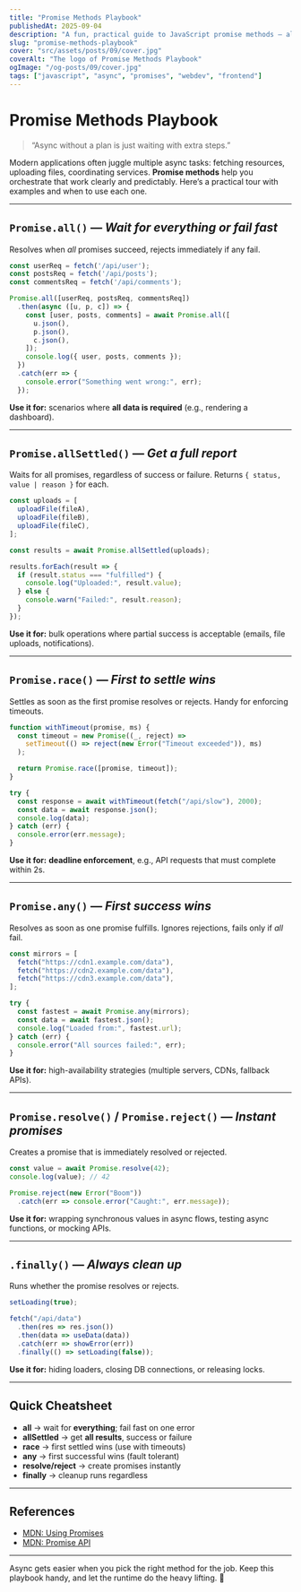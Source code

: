 ```yaml
---
title: "Promise Methods Playbook"
publishedAt: 2025-09-04
description: "A fun, practical guide to JavaScript promise methods — all, allSettled, race, any, resolve/reject, and finally — with examples you'll actually use."
slug: "promise-methods-playbook"
cover: "src/assets/posts/09/cover.jpg"
coverAlt: "The logo of Promise Methods Playbook"
ogImage: "/og-posts/09/cover.jpg"
tags: ["javascript", "async", "promises", "webdev", "frontend"]
---
```


# Promise Methods Playbook

> “Async without a plan is just waiting with extra steps.”

Modern applications often juggle multiple async tasks: fetching resources, uploading files, coordinating services. **Promise methods** help you orchestrate that work clearly and predictably. Here’s a practical tour with examples and when to use each one.

---

## `Promise.all()` — *Wait for everything or fail fast*

Resolves when *all* promises succeed, rejects immediately if any fail.

```js
const userReq = fetch('/api/user');
const postsReq = fetch('/api/posts');
const commentsReq = fetch('/api/comments');

Promise.all([userReq, postsReq, commentsReq])
  .then(async ([u, p, c]) => {
    const [user, posts, comments] = await Promise.all([
      u.json(),
      p.json(),
      c.json(),
    ]);
    console.log({ user, posts, comments });
  })
  .catch(err => {
    console.error("Something went wrong:", err);
  });
````

**Use it for:** scenarios where **all data is required** (e.g., rendering a dashboard).

---

## `Promise.allSettled()` — *Get a full report*

Waits for all promises, regardless of success or failure. Returns `{ status, value | reason }` for each.

```js
const uploads = [
  uploadFile(fileA),
  uploadFile(fileB),
  uploadFile(fileC),
];

const results = await Promise.allSettled(uploads);

results.forEach(result => {
  if (result.status === "fulfilled") {
    console.log("Uploaded:", result.value);
  } else {
    console.warn("Failed:", result.reason);
  }
});
```

**Use it for:** bulk operations where partial success is acceptable (emails, file uploads, notifications).

---

## `Promise.race()` — *First to settle wins*

Settles as soon as the first promise resolves or rejects. Handy for enforcing timeouts.

```js
function withTimeout(promise, ms) {
  const timeout = new Promise((_, reject) =>
    setTimeout(() => reject(new Error("Timeout exceeded")), ms)
  );

  return Promise.race([promise, timeout]);
}

try {
  const response = await withTimeout(fetch("/api/slow"), 2000);
  const data = await response.json();
  console.log(data);
} catch (err) {
  console.error(err.message);
}
```

**Use it for:** **deadline enforcement**, e.g., API requests that must complete within 2s.

---

## `Promise.any()` — *First success wins*

Resolves as soon as one promise fulfills. Ignores rejections, fails only if *all* fail.

```js
const mirrors = [
  fetch("https://cdn1.example.com/data"),
  fetch("https://cdn2.example.com/data"),
  fetch("https://cdn3.example.com/data"),
];

try {
  const fastest = await Promise.any(mirrors);
  const data = await fastest.json();
  console.log("Loaded from:", fastest.url);
} catch (err) {
  console.error("All sources failed:", err);
}
```

**Use it for:** high-availability strategies (multiple servers, CDNs, fallback APIs).

---

## `Promise.resolve()` / `Promise.reject()` — *Instant promises*

Creates a promise that is immediately resolved or rejected.

```js
const value = await Promise.resolve(42);
console.log(value); // 42

Promise.reject(new Error("Boom"))
  .catch(err => console.error("Caught:", err.message));
```

**Use it for:** wrapping synchronous values in async flows, testing async functions, or mocking APIs.

---

## `.finally()` — *Always clean up*

Runs whether the promise resolves or rejects.

```js
setLoading(true);

fetch("/api/data")
  .then(res => res.json())
  .then(data => useData(data))
  .catch(err => showError(err))
  .finally(() => setLoading(false));
```

**Use it for:** hiding loaders, closing DB connections, or releasing locks.

---

## Quick Cheatsheet

* **all** → wait for **everything**; fail fast on one error
* **allSettled** → get **all results**, success or failure
* **race** → first settled wins (use with timeouts)
* **any** → first successful wins (fault tolerant)
* **resolve/reject** → create promises instantly
* **finally** → cleanup runs regardless

---

## References

* [MDN: Using Promises](https://developer.mozilla.org/en-US/docs/Web/JavaScript/Guide/Using_promises)
* [MDN: Promise API](https://developer.mozilla.org/en-US/docs/Web/JavaScript/Reference/Global_Objects/Promise)

---

Async gets easier when you pick the right method for the job. Keep this playbook handy, and let the runtime do the heavy lifting. 🚀
